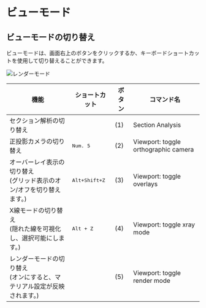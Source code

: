 
# ビューモード

## ビューモードの切り替え

ビューモードは、画面右上のボタンをクリックするか、キーボードショートカットを使用して切り替えることができます。

![レンダーモード](/img/render-mode.png)

| 機能                                                                                      | ショートカット              | ボタン | コマンド名                          |
| ----------------------------------------------------------------------------------------- | -------------------------- | ------ | ------------------------------------ |
| セクション解析の切り替え                                                                  |                            | (1)    | Section Analysis                     |
| 正投影カメラの切り替え                                                                    | <kbd>Num. 5</kbd>          | (2)    | Viewport: toggle orthographic camera |
| オーバーレイ表示の切り替え<br/>(グリッド表示のオン/オフを切り替えます。)                  | <kbd>Alt+Shift+Z</kbd>     | (3)    | Viewport: toggle overlays  |
| X線モードの切り替え<br/>(隠れた線を可視化し、選択可能にします。)                          | <kbd>Alt + Z</kbd>         | (4)    | Viewport: toggle xray mode    |
| レンダーモードの切り替え<br/>(オンにすると、マテリアル設定が反映されます。)               |                            | (5)    | Viewport: toggle render mode|
